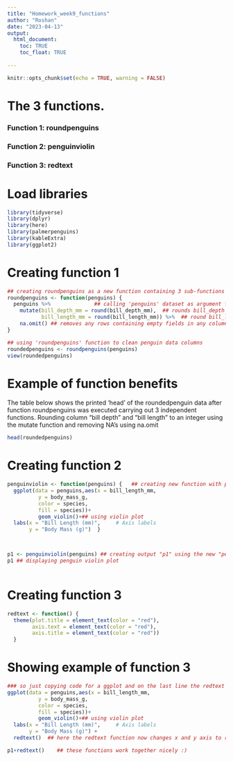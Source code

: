 ```yaml
---
title: "Homework_week9_functions"
author: "Roshan"
date: "2023-04-13"
output: 
  html_document:
    toc: TRUE
    toc_float: TRUE
  
---
```


```r
knitr::opts_chunk$set(echo = TRUE, warning = FALSE)
```


# The 3 functions.

### Function 1: **roundpenguins** 
### Function 2: **penguinviolin** 
### Function 3: **redtext**




# Load libraries

```r
library(tidyverse)
library(dplyr)
library(here)
library(palmerpenguins)
library(kableExtra)
library(ggplot2)
```


# Creating function 1

```r
## creating roundpenguins as a new function containing 3 sub-functions
roundpenguins <- function(penguins) {  
  penguins %>%              ## calling 'penguins' dataset as argument for mutate function
    mutate(bill_depth_mm = round(bill_depth_mm),  ## rounds bill_depth column to integers
           bill_length_mm = round(bill_length_mm)) %>%  ## round bill_length col to integers
    na.omit() ## removes any rows containing empty fields in any columns
}

## using 'roundpenguins' function to clean penguin data columns
roundedpenguins <- roundpenguins(penguins)  
view(roundedpenguins)
```

# Example of function benefits

The table below shows the printed 'head' of the roundedpenguin data after function
roundpenguins was executed carrying out 3 independent functions. Rounding column
"bill depth" and "bill length" to an integer using the mutate function and removing NA's
using na.omit
```r
head(roundedpenguins)
```

# Creating function 2

```r


penguinviolin <- function(penguins) {   ## creating new function with penguin argument for data to produce a penguin plot
  ggplot(data = penguins,aes(x = bill_length_mm, 
          y = body_mass_g,
          color = species,
          fill = species))+    
          geom_violin()+## using violin plot 
  labs(x = "Bill Length (mm)",     # Axis labels 
       y = "Body Mass (g)")  }



p1 <- penguinviolin(penguins) ## creating output "p1" using the new "penguinviolin" function
p1 ## displaying penguin violin plot
  


```

# Creating function 3

```r

redtext <- function() {
  theme(plot.title = element_text(color = "red"),
        axis.text = element_text(color = "red"),
        axis.title = element_text(color = "red"))
  }

```

# Showing example of function 3

```r

### so just copying code for a ggplot and on the last line the redtext function is added
ggplot(data = penguins,aes(x = bill_length_mm, 
          y = body_mass_g,
          color = species,
          fill = species))+    
          geom_violin()+## using violin plot 
  labs(x = "Bill Length (mm)",     # Axis labels 
       y = "Body Mass (g)") +
  redtext()  ## here the redtext function now changes x and y axis to red and axis labels also.

p1+redtext()    ## these functions work together nicely :)


```






